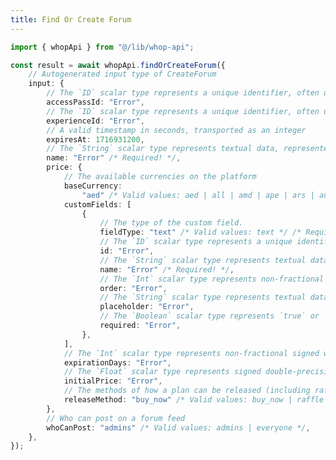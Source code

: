 ```yaml
---
title: Find Or Create Forum
---
```


```typescript
import { whopApi } from "@/lib/whop-api";

const result = await whopApi.findOrCreateForum({
	// Autogenerated input type of CreateForum
	input: {
		// The `ID` scalar type represents a unique identifier, often used to refetch an object or as key for a cache. The ID type appears in a JSON response as a String; however, it is not intended to be human-readable. When expected as an input type, any string (such as `"4"`) or integer (such as `4`) input value will be accepted as an ID.
		accessPassId: "Error",
		// The `ID` scalar type represents a unique identifier, often used to refetch an object or as key for a cache. The ID type appears in a JSON response as a String; however, it is not intended to be human-readable. When expected as an input type, any string (such as `"4"`) or integer (such as `4`) input value will be accepted as an ID.
		experienceId: "Error",
		// A valid timestamp in seconds, transported as an integer
		expiresAt: 1716931200,
		// The `String` scalar type represents textual data, represented as UTF-8 character sequences. The String type is most often used by GraphQL to represent free-form human-readable text.
		name: "Error" /* Required! */,
		price: {
			// The available currencies on the platform
			baseCurrency:
				"aed" /* Valid values: aed | all | amd | ape | ars | aud | bam | bgn | bhd | bob | brl | bsd | cad | chf | clp | cop | crc | czk | dkk | dop | dzd | egp | etb | eth | eur | gbp | ghs | gmd | gtq | gyd | hkd | huf | idr | ils | inr | jmd | jod | jpy | kes | khr | krw | kwd | lkr | mad | mdl | mga | mkd | mnt | mop | mur | mxn | myr | nad | ngn | nok | nzd | omr | pen | php | pkr | pln | pyg | qar | ron | rsd | rub | rwf | sar | sek | sgd | thb | tnd | try | ttd | twd | tzs | usd | uyu | uzs | vnd | xcd | xof | zar */,
			customFields: [
				{
					// The type of the custom field.
					fieldType: "text" /* Valid values: text */ /* Required! */,
					// The `ID` scalar type represents a unique identifier, often used to refetch an object or as key for a cache. The ID type appears in a JSON response as a String; however, it is not intended to be human-readable. When expected as an input type, any string (such as `"4"`) or integer (such as `4`) input value will be accepted as an ID.
					id: "Error",
					// The `String` scalar type represents textual data, represented as UTF-8 character sequences. The String type is most often used by GraphQL to represent free-form human-readable text.
					name: "Error" /* Required! */,
					// The `Int` scalar type represents non-fractional signed whole numeric values. Int can represent values between -(2^31) and 2^31 - 1.
					order: "Error",
					// The `String` scalar type represents textual data, represented as UTF-8 character sequences. The String type is most often used by GraphQL to represent free-form human-readable text.
					placeholder: "Error",
					// The `Boolean` scalar type represents `true` or `false`.
					required: "Error",
				},
			],
			// The `Int` scalar type represents non-fractional signed whole numeric values. Int can represent values between -(2^31) and 2^31 - 1.
			expirationDays: "Error",
			// The `Float` scalar type represents signed double-precision fractional values as specified by [IEEE 754](https://en.wikipedia.org/wiki/IEEE_floating_point).
			initialPrice: "Error",
			// The methods of how a plan can be released (including raffles and waitlists).
			releaseMethod: "buy_now" /* Valid values: buy_now | raffle | waitlist */,
		},
		// Who can post on a forum feed
		whoCanPost: "admins" /* Valid values: admins | everyone */,
	},
});

```

